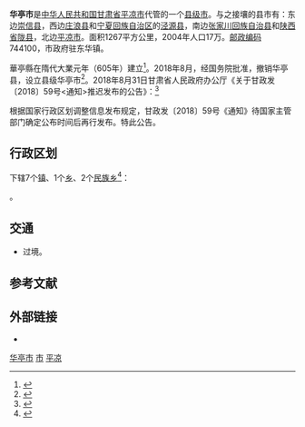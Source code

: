 {{Dablink|关于历史上的同名县份，参见：[[华亭县_(唐朝)|华亭县 (唐朝)]]。}}
{{Infobox China County
|county  = 华亭市
|Photo =
|Photoname=
|officerTitle=
|officer=
|officerTitle2=
|officer2=
|map =
|map size =
|Pinyin   = 
|Belong = [[甘肃省|甘肃省]][[平凉市|平凉市]]
|Types= [[县级市|县级市]]
|admincode = 620881
|founded =
|seat =东华镇
|division=
|town=
|township=
|subdistrict=
|area = 1267
|area land =
|area water =
|census yr = 2004年
|pop =17万
|density =
|postcode = 744100
|phone code= 933
|carlicense=
|web = http://www.gsht.gov.cn/
}}
'''华亭市'''是[[中华人民共和国|中华人民共和国]][[甘肃省|甘肃省]][[平凉市|平凉市]]代管的一个[[县级市|县级市]]。与之接壤的县市有：东边[[崇信县|崇信县]]，西边[[庄浪县|庄浪县]]和[[宁夏回族自治区|宁夏回族自治区]]的[[泾源县|泾源县]]，南边[[张家川回族自治县|张家川回族自治县]]和[[陕西省|陕西省]][[陇县|陇县]]，北边[[平凉市|平凉市]]。面积1267平方公里，2004年人口17万。[[邮政编码|邮政编码]] 744100，市政府驻东华镇。

華亭縣在隋代大業元年（605年）建立<ref>{{Cite web |url=http://www.huating.gansu.gov.cn/zjht/htgk/lsyg.htm |title=存档副本 |access-date=2017-03-12 |archive-url=https://web.archive.org/web/20170312200821/http://www.huating.gansu.gov.cn/zjht/htgk/lsyg.htm |archive-date=2017-03-12 |dead-url=yes }}</ref>。2018年8月，经国务院批准，撤销华亭县，设立县级华亭市<ref>{{cite news|title=甘肃省人民政府关于撤销华亭县设立县级华亭市的通知|url=http://www.gansu.gov.cn/art/2018/8/30/art_4785_390146.html|newspaper=甘肃省政府办公厅|date=2018年8月30日|accessdate=2018年8月30日|archive-date=2018年8月30日|archive-url=https://web.archive.org/web/20180830210205/http://www.gansu.gov.cn/art/2018/8/30/art_4785_390146.html|dead-url=no}}</ref>。2018年8月31日甘肃省人民政府办公厅《关于甘政发〔2018〕59号<通知>推迟发布的公告》：<ref>{{Cite web |url=http://news.sina.com.cn/o/2018-09-02/doc-ihiixzkm3612341.shtml |title=澎湃新闻记者 钟煜豪：《甘肃“抢发”华亭撤县设市文件：原文件撤下，推迟发布》 |accessdate=2018-09-02 |archive-date=2018-09-02 |archive-url=https://web.archive.org/web/20180902220530/http://news.sina.com.cn/o/2018-09-02/doc-ihiixzkm3612341.shtml |dead-url=no }}</ref>

根据国家行政区划调整信息发布规定，甘政发〔2018〕59号《通知》待国家主管部门确定公布时间后再行发布。特此公告。

== 行政区划 ==
{{PAGENAMEBASE}}下辖7个[[行政建制镇|镇]]、1个[[乡_(中华人民共和国)|乡]]、2个[[民族乡|民族乡]]<ref>{{PRC admin/ref sgc|62/08/81}}</ref>：

{{PRC admin/children|62/08/81}}。

== 交通 ==
* {{中国国道名|344}}过境。

== 参考文献 ==
{{reflist}}

== 外部链接 ==
* {{Official website|http://www.gsht.gov.cn/|name=华亭市人民政府}}

{{华亭县行政区划}}
{{平凉市行政区划}}
{{甘肃行政区划}}

[[Category:华亭市|]]
[[Category:平凉区县|市]]
[[Category:甘肃县级市|平凉]]